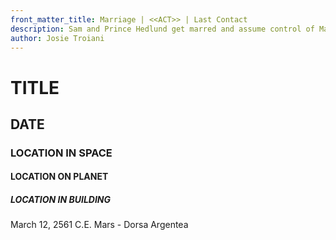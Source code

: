 ```yaml
---
front_matter_title: Marriage | <<ACT>> | Last Contact
description: Sam and Prince Hedlund get marred and assume control of Mars
author: Josie Troiani
---
```

# TITLE

## DATE

### LOCATION IN SPACE

#### LOCATION ON PLANET

##### LOCATION IN BUILDING

March 12, 2561 C.E.
Mars - Dorsa Argentea

